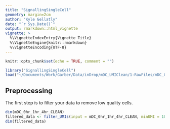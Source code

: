 ```yaml
---
title: "SignallingSingleCell"
geometry: margin=2cm
author: "Kyle Gellatly"
date: "`r Sys.Date()`"
output: rmarkdown::html_vignette
vignette: >
  %\VignetteIndexEntry{Vignette Title}
  %\VignetteEngine{knitr::rmarkdown}
  %\VignetteEncoding{UTF-8}
---
```


```r
knitr::opts_chunk$set(echo = TRUE, comment = "")
```

```r
library("SignallingSingleCell")
load("~/Documents/Work/Garber/Data/inDrop/mDC_UMIClean/1-RawFiles/mDC_0hr_1hr_4hr_CLEAN.Rdata")
```

## Preprocessing

The first step is to filter your data to remove low quality cells.

```r
dim(mDC_0hr_1hr_4hr_CLEAN)
filtered_data <- filter_UMIs(input = mDC_0hr_1hr_4hr_CLEAN, minUMI = 1000, maxUMI = 10000, threshold = 1, minCells = 10)
dim(filtered_data)
```
